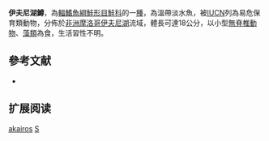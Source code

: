 {{NoteTA|G1=LS}}
{{Speciesbox
| name = 伊夫尼湖鱒
| status = VU
| status_system = IUCN3.1
| image = 
| image_width = 250px
| genus = Salmo
| species = akairos
| authority = [[Delling_&_Doadrio|Delling & Doadrio]], 2005
| synonyms = 
}}

'''伊夫尼湖鱒'''，為[[輻鰭魚綱|輻鰭魚綱]][[鮭形目|鮭形目]][[鮭科|鮭科]]的一[[種|種]]，為溫帶淡水魚，被[[IUCN|IUCN]]列為易危保育類動物，分佈於[[非洲|非洲]][[摩洛哥|摩洛哥]][[伊夫尼湖|伊夫尼湖]]流域，體長可達18公分，以小型[[無脊椎動物|無脊椎動物]]、[[藻類|藻類]]為食，生活習性不明。

==參考文献==
*{{FishBase_species|genus=Salmo|species=akairos|year=2015|month=10}}

== 扩展阅读 ==
{{refbegin}}
{{wikispecies-inline|Salmo akairos|伊夫尼湖鱒}}
{{refend}}
{{Taxonbar|from=Q290138}}

[[Category:鱒屬|akairos]]
[[Category:2005年描述的鱼类|S]]